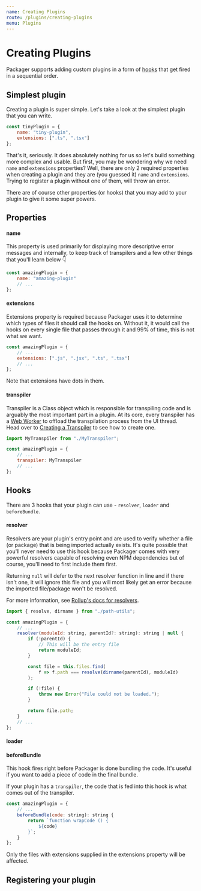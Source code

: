 ```yaml
---
name: Creating Plugins
route: /plugins/creating-plugins
menu: Plugins
---
```



# Creating Plugins

Packager supports adding custom plugins in a form of [hooks](#hooks) that get fired in a sequential order.

## Simplest plugin

Creating a plugin is super simple. Let's take a look at the simplest plugin that you can write.

```js
const tinyPlugin = {
    name: "tiny-plugin",
    extensions: [".ts", ".tsx"]
};
```

That's it, seriously. It does absolutely nothing for us so let's build something more complex and usable.
But first, you may be wondering why we need `name` and `extensions` properties? Well, there are only 2 required properties when creating a plugin and they are (you guessed it) `name` and `extensions`. Trying to register a plugin without one of them, will throw an error.

There are of course other properties (or hooks) that you may add to your plugin to give it some super powers.

## Properties

#### name

This property is used primarily for displaying more descriptive error messages and internally, to keep track of transpilers and a few other things that you'll learn below 👇

<ApiProps type="string" required="true" />

```js usage=true
const amazingPlugin = {
    name: "amazing-plugin"
    // ...
};
```

#### extensions

Extensions property is required because Packager uses it to determine which types of files it should call the hooks on. Without it, it would call the hooks on every single file that passes through it and 99% of time, this is not what we want.

<ApiProps type="string[]" required="true" />

```js usage=true
const amazingPlugin = {
    // ...
    extensions: [".js", ".jsx", ".ts", ".tsx"]
    // ...
};
```

<Note>Note that extensions have dots in them.</Note>

#### transpiler

Transpiler is a Class object which is responsible for transpiling code and is arguably the most important part in a plugin. At its core, every transpiler has a [Web Worker](https://developer.mozilla.org/en-US/docs/Web/API/Web_Workers_API) to offload the transpilation process from the UI thread.  
Head over to [Creating a Transpiler]('/plugins/creating-a-transpiler') to see how to create one.

<ApiProps type="Transpiler" required="false" />

```js usage=true
import MyTranspiler from "./MyTranspiler";

const amazingPlugin = {
    // ...
    transpiler: MyTranspiler
    // ...
};
```

## Hooks

There are 3 hooks that your plugin can use - `resolver`, `loader` and `beforeBundle`.

#### resolver

Resolvers are your plugin's entry point and are used to verify whether a file (or package) that is being imported actually exists. It's quite possible that you'll never need to use this hook because Packager comes with very powerful resolvers capable of resolving even NPM dependencies but of course, you'll need to first include them first.

Returning `null` will defer to the next resolver function in line and if there isn't one, it will ignore this file and you will most likely get an error because the imported file/package won't be resolved.

For more information, see [Rollup's docs for resolvers](https://rollupjs.org/guide/en/#hooks).

<ApiProps
    type="(moduleId: string, parentId: string | undefined) => string | false | void | { id: string, syntheticNamedExports?: boolean | null }"
    required="false"
/>

```js usage=true
import { resolve, dirname } from "./path-utils";

const amazingPlugin = {
    // ...
    resolver(moduleId: string, parentId?: string): string | null {
        if (!parentId) {
            // This will be the entry file
            return moduleId;
        }

        const file = this.files.find(
            f => f.path === resolve(dirname(parentId), moduleId)
        );

        if (!file) {
            throw new Error("File could not be loaded.");
        }

        return file.path;
    }
    // ...
};
```

#### loader

#### beforeBundle

This hook fires right before Packager is done bundling the code. It's useful if you want to add a piece of code in the final bundle.

If your plugin has a `transpiler`, the code that is fed into this hook is what comes out of the transpiler.

<ApiProps type="(code: string) => string | void" required="false" />

```js usage=true
const amazingPlugin = {
    // ...
    beforeBundle(code: string): string {
        return `function wrapCode () {
            ${code}
        }`;
    }
};
```

<Note>
    Only the files with extensions supplied in the extensions property will be
    affected.
</Note>

## Registering your plugin
